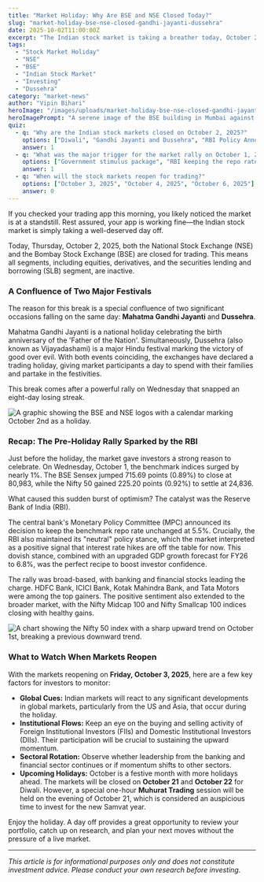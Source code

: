 ```yaml
---
title: "Market Holiday: Why Are BSE and NSE Closed Today?"
slug: "market-holiday-bse-nse-closed-gandhi-jayanti-dussehra"
date: 2025-10-02T11:00:00Z
excerpt: "The Indian stock market is taking a breather today, October 2, 2025. Find out why the BSE and NSE are closed, what sparked yesterday's major rally, and what to watch for when trading resumes."
tags:
  - "Stock Market Holiday"
  - "NSE"
  - "BSE"
  - "Indian Stock Market"
  - "Investing"
  - "Dussehra"
category: "market-news"
author: "Vipin Bihari"
heroImage: "/images/uploads/market-holiday-bse-nse-closed-gandhi-jayanti-dussehra/hero-image.jpg"
heroImagePrompt: "A serene image of the BSE building in Mumbai against a clear sky, with a calendar icon indicating a holiday, symbolizing a day of rest for the Indian stock market."
quiz:
  - q: "Why are the Indian stock markets closed on October 2, 2025?"
    options: ["Diwali", "Gandhi Jayanti and Dussehra", "RBI Policy Announcement"]
    answer: 1
  - q: "What was the major trigger for the market rally on October 1, 2025?"
    options: ["Government stimulus package", "RBI keeping the repo rate unchanged", "Strong global cues"]
    answer: 1
  - q: "When will the stock markets reopen for trading?"
    options: ["October 3, 2025", "October 4, 2025", "October 6, 2025"]
    answer: 0
---
```


If you checked your trading app this morning, you likely noticed the market is at a standstill. Rest assured, your app is working fine—the Indian stock market is simply taking a well-deserved day off.

Today, Thursday, October 2, 2025, both the National Stock Exchange (NSE) and the Bombay Stock Exchange (BSE) are closed for trading. This means all segments, including equities, derivatives, and the securities lending and borrowing (SLB) segment, are inactive.

### A Confluence of Two Major Festivals

The reason for this break is a special confluence of two significant occasions falling on the same day: **Mahatma Gandhi Jayanti** and **Dussehra**.

Mahatma Gandhi Jayanti is a national holiday celebrating the birth anniversary of the 'Father of the Nation'. Simultaneously, Dussehra (also known as Vijayadashami) is a major Hindu festival marking the victory of good over evil. With both events coinciding, the exchanges have declared a trading holiday, giving market participants a day to spend with their families and partake in the festivities.

This break comes after a powerful rally on Wednesday that snapped an eight-day losing streak.

![A graphic showing the BSE and NSE logos with a calendar marking October 2nd as a holiday.](/images/uploads/market-holiday-bse-nse-closed-gandhi-jayanti-dussehra/market-holiday.png)

### Recap: The Pre-Holiday Rally Sparked by the RBI

Just before the holiday, the market gave investors a strong reason to celebrate. On Wednesday, October 1, the benchmark indices surged by nearly 1%. The BSE Sensex jumped 715.69 points (0.89%) to close at 80,983, while the Nifty 50 gained 225.20 points (0.92%) to settle at 24,836.

What caused this sudden burst of optimism? The catalyst was the Reserve Bank of India (RBI).

The central bank's Monetary Policy Committee (MPC) announced its decision to keep the benchmark repo rate unchanged at 5.5%. Crucially, the RBI also maintained its "neutral" policy stance, which the market interpreted as a positive signal that interest rate hikes are off the table for now. This dovish stance, combined with an upgraded GDP growth forecast for FY26 to 6.8%, was the perfect recipe to boost investor confidence.

The rally was broad-based, with banking and financial stocks leading the charge. HDFC Bank, ICICI Bank, Kotak Mahindra Bank, and Tata Motors were among the top gainers. The positive sentiment also extended to the broader market, with the Nifty Midcap 100 and Nifty Smallcap 100 indices closing with healthy gains.

![A chart showing the Nifty 50 index with a sharp upward trend on October 1st, breaking a previous downward trend.](/images/uploads/market-holiday-bse-nse-closed-gandhi-jayanti-dussehra/nifty-rebound.png)

### What to Watch When Markets Reopen

With the markets reopening on **Friday, October 3, 2025**, here are a few key factors for investors to monitor:

*   **Global Cues:** Indian markets will react to any significant developments in global markets, particularly from the US and Asia, that occur during the holiday.
*   **Institutional Flows:** Keep an eye on the buying and selling activity of Foreign Institutional Investors (FIIs) and Domestic Institutional Investors (DIIs). Their participation will be crucial to sustaining the upward momentum.
*   **Sectoral Rotation:** Observe whether leadership from the banking and financial sector continues or if momentum shifts to other sectors.
*   **Upcoming Holidays:** October is a festive month with more holidays ahead. The markets will be closed on **October 21** and **October 22** for Diwali. However, a special one-hour **Muhurat Trading** session will be held on the evening of October 21, which is considered an auspicious time to invest for the new Samvat year.

Enjoy the holiday. A day off provides a great opportunity to review your portfolio, catch up on research, and plan your next moves without the pressure of a live market.

---
*This article is for informational purposes only and does not constitute investment advice. Please conduct your own research before investing.*